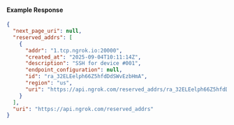 
#### Example Response

```json
{
  "next_page_uri": null,
  "reserved_addrs": [
    {
      "addr": "1.tcp.ngrok.io:20000",
      "created_at": "2025-09-04T10:11:14Z",
      "description": "SSH for device #001",
      "endpoint_configuration": null,
      "id": "ra_32ELEelph66Z5hfdDdSWvEzbHmA",
      "region": "us",
      "uri": "https://api.ngrok.com/reserved_addrs/ra_32ELEelph66Z5hfdDdSWvEzbHmA"
    }
  ],
  "uri": "https://api.ngrok.com/reserved_addrs"
}
```
